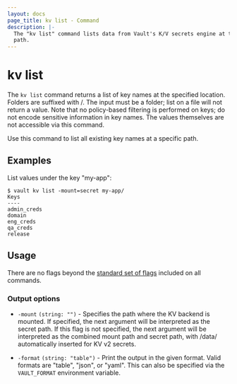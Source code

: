 ```yaml
---
layout: docs
page_title: kv list - Command
description: |-
  The "kv list" command lists data from Vault's K/V secrets engine at the given
  path.
---
```


# kv list

The `kv list` command returns a list of key names at the specified location.
Folders are suffixed with /. The input must be a folder; list on a file will not
return a value. Note that no policy-based filtering is performed on keys; do not
encode sensitive information in key names. The values themselves are not
accessible via this command.

Use this command to list all existing key names at a specific path.

## Examples

List values under the key "my-app":

```shell-session
$ vault kv list -mount=secret my-app/
Keys
----
admin_creds
domain
eng_creds
qa_creds
release
```

## Usage

There are no flags beyond the [standard set of flags](/vault/docs/commands)
included on all commands.

### Output options

- `-mount` `(string: "")` - Specifies the path where the KV backend is mounted.
  If specified, the next argument will be interpreted as the secret path. If
  this flag is not specified, the next argument will be interpreted as the
  combined mount path and secret path, with /data/ automatically inserted for
  KV v2 secrets.

- `-format` `(string: "table")` - Print the output in the given format. Valid
  formats are "table", "json", or "yaml". This can also be specified via the
  `VAULT_FORMAT` environment variable.
